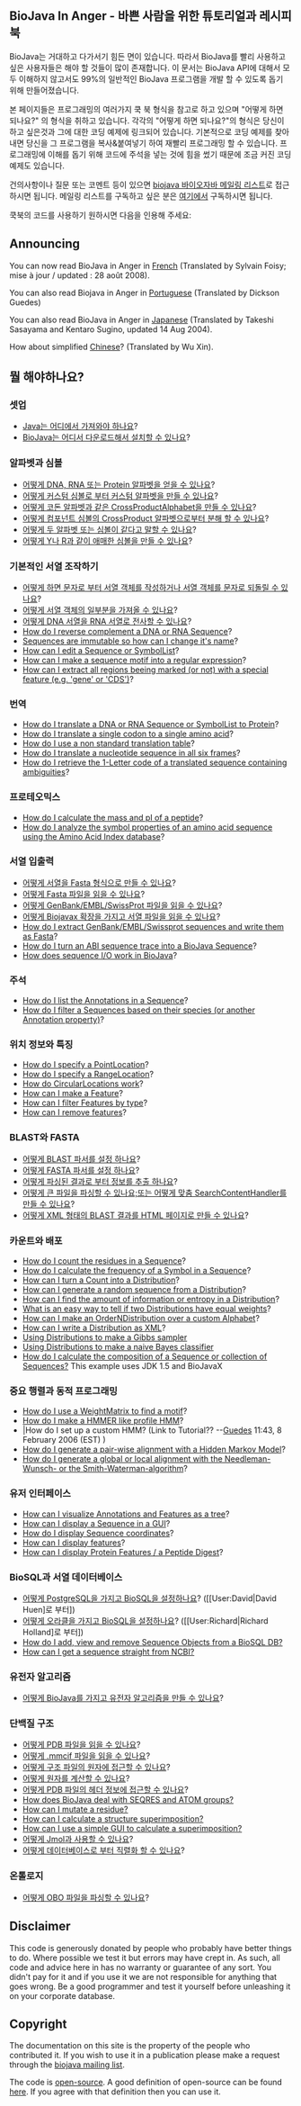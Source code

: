 ==BioJava In Anger - 바쁜 사람을 위한 튜토리얼과 레시피북==
BioJava는 거대하고 다가서기 힘든 면이 있습니다. 따라서 BioJava를 빨리 사용하고 싶은 사용자들은 해야 할 것들이 많이 존재합니다. 이 문서는 BioJava API에 대해서 모두 이해하지 않고서도 99%의 일반적인 BioJava 프로그램을 개발 할 수 있도록 돕기 위해 만들어졌습니다.

본 페이지들은 프로그래밍의 여러가지 쿡 북 형식을 참고로 하고 있으며 "어떻게 하면 되나요?" 의 형식을 취하고 있습니다. 각각의 "어떻게 하면 되나요?"의 형식은 당신이 하고 싶은것과 그에 대한 코딩 예제에 링크되어 있습니다. 기본적으로 코딩 예제를 찾아내면 당신을 그 프로그램을 복사&붙여넣기 하여 재빨리 프로그래밍 할 수 있습니다.  프로그래밍에 이해를 돕기 위해 코드에 주석을 넣는 것에 힘을 썼기 때문에 조금 커진 코딩 예제도 있습니다. 

건의사항이나 질문 또는 코멘트 등이 있으면 [mailto:biojava-l@biojava.org biojava 바이오자바 메일링 리스트]로 접근하시면 됩니다. 메일링 리스트를 구독하고 싶은 분은 [http://biojava.org/mailman/listinfo/biojava-l 여기에서] 구독하시면 됩니다.

쿡북의 코드를 사용하기 원하시면 다음을 인용해 주세요:

{{Reference}}

== Announcing ==

You can now read BioJava in Anger in [[Biojava:CookbookFrench|French]] (Translated by Sylvain Foisy; mise &agrave; jour / updated : 28 août 2008).

You can also read Biojava in Anger in [[Biojava:CookbookPortuguese|Portuguese]] (Translated by Dickson Guedes)

You can also read BioJava in Anger in [http://www.geocities.jp/bio_portal/bj_in_anger_ja/ Japanese] (Translated by Takeshi Sasayama and Kentaro Sugino, updated 14 Aug 2004).

How about simplified [http://www.cbi.pku.edu.cn/chinese/documents/PUMA/biojava/index-cn.html Chinese]? (Translated by Wu Xin).



==뭘 해야하나요?==

===셋업===
* [http://java.sun.com/downloads/ Java는 어디에서 가져와야 하나요]?
* [[BioJavaKorean:GetStarted|BioJava는 어디서 다운로드해서 설치할 수 있나요]]?

=== 알파벳과 심볼 ===

* [[Biojava:Cookbook:Alphabets|어떻게 DNA, RNA 또는 Protein 알파벳을 얻을 수 있나요]]?
* [[Biojava:Cookbook:Alphabets:Custom|어떻게 커스텀 심볼로 부터 커스텀 알파벳을 만들 수 있나요]]?
* [[Biojava:Cookbook:Alphabets:CrossProduct|어떻게 코돈 알파벳과 같은 CrossProductAlphabet을 만들 수 있나요]]?
* [[Biojava:Cookbook:Alphabets:Component|어떻게 컴포넌트 심볼의 CrossProduct 알파벳으로부터 분해 할 수 있나요]]?
* [[Biojava:Cookbook:Alphabets:Cononical|어떻게 두 알파벳 또는 심볼이 같다고 말할 수 있나요]]?
* [[Biojava:Cookbook:Alphabets:Ambiguous|어떻게 Y나 R과 같이 애매한 심볼을 만들 수 있나요]]?

=== 기본적인 서열 조작하기 ===

* [[Biojava:Cookbook:Sequence|어떻게 하면 문자로 부터 서열 객체를 작성하거나 서열 객체를 문자로 되돌릴 수 있나요]]?
* [[Biojava:Cookbook:Sequence:SubSequence|어떻게 서열 객체의 일부분을 가져올 수 있나요]]?
* [[Biojava:Cookbook:Sequence:Transcribe|어떻게 DNA 서열을 RNA 서열로 전사할 수 있나요]]?
* [[Biojava:Cookbook:Sequence:Reverse|How do I reverse complement a DNA or RNA Sequence]]?
* [[Biojava:Cookbook:Sequence:ChangeName|Sequences are immutable so how can I change it's name]]?
* [[Biojava:Cookbook:Sequence:Edit|How can I edit a Sequence or SymbolList]]?
* [[Biojava:Cookbook:Sequence:Regex|How can I make a sequence motif into a regular expression]]?
* [[Biojava:Cookbook:Sequence:ExtractGeneRegions|How can I extract all regions beeing marked (or not) with a special feature (e.g. 'gene' or 'CDS')]]?

=== 번역 ===

* [[Biojava:Cookbook:Translation|How do I translate a DNA or RNA Sequence or SymbolList to Protein]]?
* [[Biojava:Cookbook:Translation:Single|How do I translate a single codon to a single amino acid]]?
* [[Biojava:Cookbook:Translation:NonStandart|How do I use a non standard translation table]]?
* [[Biojava:Cookbook:Translation:SixFrames|How do I translate a nucleotide sequence in all six frames]]?
* [[Biojava:Cookbook:Translation:OneLetterAmbi|How do I retrieve the 1-Letter code of a translated sequence containing ambiguities]]?

=== 프로테오믹스 ===

* [[Biojava:Cookbook:Proteomics|How do I calculate the mass and pI of a peptide]]?
* [[Biojava:Cookbook:Proteomics:AAindex|How do I analyze the symbol properties of an amino acid sequence using the Amino Acid Index database]]?

=== 서열 입출력 ===

* [[Biojava:Cookbook:SeqIO:WriteInFasta|어떻게 서열을 Fasta 형식으로 만들 수 있나요]]?
* [[Biojava:Cookbook:SeqIO:ReadFasta|어떻게 Fasta 파일을 읽을 수 있나요]]?
* [[Biojava:Cookbook:SeqIO:ReadGES|어떻게 GenBank/EMBL/SwissProt 파일을 읽을 수 있나요]]?
* [[Biojava:Cookbook:SeqIO:ReadGESBiojavax|어떻게 Biojavax 확장을 가지고 서열 파일을 읽을 수 있나요]]?
* [[Biojava:Cookbook:SeqIO:GBtoFasta|How do I extract GenBank/EMBL/Swissprot sequences and write them as Fasta]]?
* [[Biojava:Cookbook:SeqIO:ABItoSequence|How do I turn an ABI sequence trace into a BioJava Sequence]]?
* [[Biojava:Cookbook:SeqIO:Echo|How does sequence I/O work in BioJava]]?

=== 주석 ===

* [[BioJava:Cookbook:Annotations:List|How do I list the Annotations in a Sequence]]?
* [[BioJava:Cookbook:Annotations:Filter|How do I filter a Sequences based on their species (or another Annotation property)]]?

=== 위치 정보와 특징 ===

* [[BioJava:Cookbook:Locations:Point|How do I specify a PointLocation]]?
* [[BioJava:Cookbook:Locations:Range|How do I specify a RangeLocation]]?
* [[BioJava:Cookbook:Locations:Circular|How do CircularLocations work]]?
* [[BioJava:Cookbook:Locations:Feature|How can I make a Feature]]?
* [[BioJava:Cookbook:Locations:Filter|How can I filter Features by type]]?
* [[BioJava:Cookbook:Locations:Remove|How can I remove features]]?

=== BLAST와 FASTA ===

* [[BioJava:CookBook:Blast:Parser|어떻게 BLAST 파서를 설정 하나요]]?
* [[BioJava:CookBook:Fasta:Parser|어떻게 FASTA 파서를 설정 하나요]]?
* [[BioJava:CookBook:Blast:Extract|어떻게 파싱된 결과로 부터 정보를 추출 하나요]]?
* [[BioJava:CookBook:Blast:Echo|어떻게 큰 파일을 파싱할 수 있나요;또는 어떻게 맞춤  SearchContentHandler를 만들 수 있나요]]?
* [[BioJava:CookBook:Blast:XML|어떻게 XML 형태의 BLAST 결과를 HTML 페이지로 만들 수 있나요]]?

=== 카운트와 배포 ===

* [[BioJava:CookBook:Count:Residues|How do I count the residues in a Sequence]]?
* [[BioJava:CookBook:Count:Frequency|How do I calculate the frequency of a Symbol in a Sequence]]?
* [[BioJava:CookBook:Count:ToDistrib|How can I turn a Count into a Distribution]]?
* [[BioJava:CookBook:Distribution:RandomSeqs|How can I generate a random sequence from a Distribution]]?
* [[BioJava:CookBook:Distribution:Entropy|How can I find the amount of information or entropy in a Distribution]]?
* [[BioJava:CookBook:Distribution:Emission|What is an easy way to tell if two Distributions have equal weights]]?
* [[BioJava:CookBook:Distribution:Custom|How can I make an OrderNDistribution over a custom Alphabet]]?
* [[BioJava:CookBook:Distribution:XML|How can I write a Distribution as XML]]?
* [[BioJava:CookBook:Distribution:Gibbs|Using Distributions to make a Gibbs sampler]]
* [[BioJava:CookBook:Distribution:Bayes|Using Distributions to make a naive Bayes classifier]]
* [[Biojava:CookBook:Distribution:Composition|How do I calculate the composition of a Sequence or collection of Sequences?]] This example uses JDK 1.5 and BioJavaX


=== 중요 행렬과 동적 프로그래밍 ===

* [[BioJava:CookBook:DP:WeightMatrix|How do I use a WeightMatrix to find a motif]]?
* [[BioJava:CookBook:DP:HMM|How do I make a HMMER like profile HMM]]?
* |How do I set up a custom HMM? (Link to Tutorial?? --[[User:Guedes|Guedes]] 11:43, 8 February 2006 (EST) )
* [[BioJava:CookBook:DP:PairWise|How do I generate a pair-wise alignment with a Hidden Markov Model]]?
* [[BioJava:CookBook:DP:PairWise2|How do I generate a global or local alignment with the Needleman-Wunsch- or the Smith-Waterman-algorithm]]?

=== 유저 인터페이스 ===

* [[BioJava:CookBook:Interfaces:ViewAsTree|How can I visualize Annotations and Features as a tree]]?
* [[BioJava:CookBook:Interfaces:ViewInGUI|How can I display a Sequence in a GUI]]?
* [[BioJava:CookBook:Interfaces:Coordinates|How do I display Sequence coordinates]]?
* [[BioJava:CookBook:Interfaces:Features|How can I display features]]?
* [[BioJava:CookBook:Interfaces:ProteinPeptideFeatures|How can I display Protein Features / a Peptide Digest]]?

=== BioSQL과 서열 데이터베이스 ===

* [[BioJava:CookBook:BioSQL:SetupPostGre|어떻게 PostgreSQL을 가지고 BioSQL을 설정하나요]]? ([[User:David|David Huen]로 부터])
* [[BioJava:CookBook:BioSQL:SetupOracle|어떻게 오라클을 가지고 BioSQL을 설정하나요]]? ([[User:Richard|Richard Holland]로 부터])
* [[BioJava:CookBook:BioSQL:Manage|How do I add, view and remove Sequence Objects from a BioSQL DB?]]
* [[BioJava:CookBook:ExternalSources:NCBIFetch|How can I get a sequence straight from NCBI?]]

=== 유전자 알고리즘 ===

* [[BioJava:CookBook:GA|어떻게 BioJava를 가지고 유전자 알고리즘을 만들 수 있나요]]?

=== 단백질 구조 ===

* [[BioJava:CookBook:PDB:read|어떻게 PDB 파일을 읽을 수 있나요]]?
* [[BioJava:CookBook:PDB:mmcif|어떻게 .mmcif 파일을 읽을 수 있나요]]?
* [[BioJava:CookBook:PDB:atoms|어떻게 구조 파일의 원자에 접근할 수 있나요]]?
* [[BioJava:CookBook:PDB:atomsCalc|어떻게 원자를 계산할 수 있나요]]?
* [[BioJava:CookBook:PDB:header|어떻게 PDB 파일의 헤더 정보에 접근할 수 있나요]]?
* [[BioJava:CookBook:PDB:seqres|How does BioJava deal with SEQRES and ATOM groups?]]
* [[BioJava:CookBook:PDB:mutate|How can I mutate a residue?]]
* [[BioJava:CookBook:PDB:align|How can I calculate a structure superimposition?]]
* [[BioJava:CookBook:PDB:alignGUI|How can I use a simple GUI to calculate a superimposition?]]
* [[BioJava:CookBook:PDB:Jmol|어떻게 Jmol과 사용할 수 있나요]]?
* [[BioJava:CookBook:PDB:hibernate|어떻게 데이터베이스로 부터 직렬화 할 수 있나요]]?

=== 온톨로지 ===
* [[BioJava:CookBook:OBO:parse|어떻게 OBO 파일을 파싱할 수 있나요]]?

== Disclaimer ==

This code is generously donated by people who probably have better things to do. Where possible we test it but errors may have crept in. As such, all code and advice here in has no warranty or guarantee of any sort. You didn't pay for it and if you use it we are not responsible for anything that goes wrong. Be a good programmer and test it yourself before unleashing it on your corporate database.

== Copyright ==

The documentation on this site is the property of the people who contributed it. If you wish to use it in a publication please make a request through the [mailto:biojava-l@biojava.org biojava mailing list].

The code is [[wp:Open source|open-source]]. A good definition of open-source can be found [http://www.opensource.org/docs/definition_plain.php here]. If you agree with that definition then you can use it.